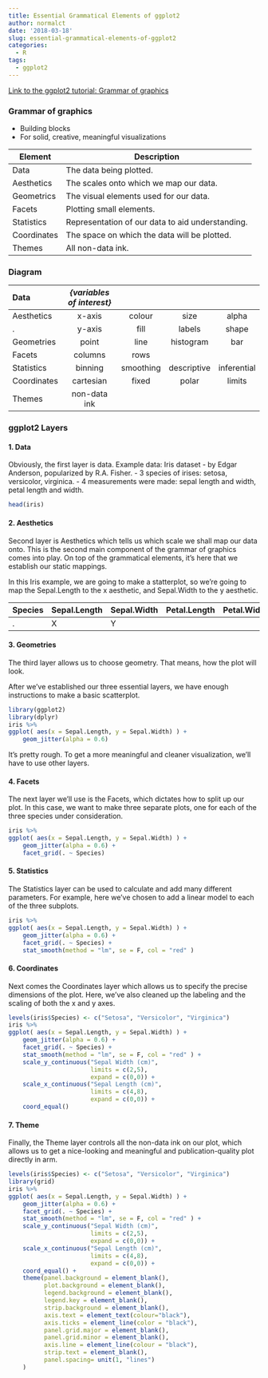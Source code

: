```yaml
---
title: Essential Grammatical Elements of ggplot2
author: normalct
date: '2018-03-18'
slug: essential-grammatical-elements-of-ggplot2
categories:
  - R
tags:
  - ggplot2
---
```


[Link to the ggplot2 tutorial: Grammar of graphics](https://youtu.be/uiTc55clwuA)

### Grammar of graphics
- Building blocks
- For solid, creative, meaningful visualizations

Element    | Description
---------- | --------------------------
Data       | The data being plotted.
Aesthetics | The scales onto which we map our data.
Geometrics | The visual elements used for our data.
Facets     | Plotting small elements.
Statistics | Representation of our data to aid understanding.
Coordinates | The space on which the data will be plotted.
Themes      | All non-data ink.

### Diagram

Data        |*{variables of interest}*  ||||
:------------|:--------:|:-------:|:--------:|:------:
Aesthetics  | x-axis | colour|size   | alpha | line width|
    .        | y-axis | fill|labels | shape | line type |
Geometries  | point  | line | histogram | bar | boxplot |
Facets      | columns |rows ||||
Statistics  | binning | smoothing | descriptive | inferential ||
Coordinates | cartesian | fixed | polar | limits ||
Themes | non-data ink |||||

### ggplot2 Layers 
#### 1. Data
Obviously, the first layer is data.
Example data: Iris dataset 
- by Edgar Anderson, popularized by R.A. Fisher.
- 3 species of irises: setosa, versicolor, virginica.
- 4 measurements were made: sepal length and width, petal length and width.

```r
head(iris)
```


#### 2. Aesthetics
Second layer is Aesthetics which tells us which scale we shall map our data onto. This is the second main component of the grammar of graphics comes into play. On top of the grammatical elements, it's here that we establish our static mappings.

In this Iris example, we are going to make a statterplot, so we're going to map the Sepal.Length to the x aesthetic, and Sepal.Width to the y aesthetic.

Species | Sepal.Length | Sepal.Width | Petal.Length | Petal.Width
--------|--------------|-------------|--------------|-------------
  .      | X            | Y           |              |
        
#### 3. Geometries
The third layer allows us to choose geometry. That means, how the plot will look.

After we've established our three essential layers, we have enough instructions to make a basic scatterplot. 

```r
library(ggplot2)
library(dplyr)
iris %>%
ggplot( aes(x = Sepal.Length, y = Sepal.Width) ) +
    geom_jitter(alpha = 0.6)
```

It's pretty rough. To get a more meaningful and cleaner visualization, we'll have to use other layers. 

#### 4. Facets
The next layer we'll use is the Facets, which dictates how to split up our plot. In this case, we want to make three separate plots, one for each of the three species under consideration.

```r
iris %>%
ggplot( aes(x = Sepal.Length, y = Sepal.Width) ) +
    geom_jitter(alpha = 0.6) +
    facet_grid(. ~ Species)
```

#### 5. Statistics

The Statistics layer can be used to calculate and add many different parameters. For example, here we've chosen to add a linear model to each of the three subplots.

```r
iris %>%
ggplot( aes(x = Sepal.Length, y = Sepal.Width) ) +
    geom_jitter(alpha = 0.6) +
    facet_grid(. ~ Species) +
    stat_smooth(method = "lm", se = F, col = "red" )
```

#### 6. Coordinates

Next comes the Coordinates layer which allows us to specify the precise dimensions of the plot.  Here, we've also cleaned up the labeling and the scaling of both the x and y axes.

```r
levels(iris$Species) <- c("Setosa", "Versicolor", "Virginica")
iris %>%
ggplot( aes(x = Sepal.Length, y = Sepal.Width) ) +
    geom_jitter(alpha = 0.6) +
    facet_grid(. ~ Species) +
    stat_smooth(method = "lm", se = F, col = "red" ) +
    scale_y_continuous("Sepal Width (cm)",
                       limits = c(2,5),
                       expand = c(0,0)) +
    scale_x_continuous("Sepal Length (cm)",
                       limits = c(4,8),
                       expand = c(0,0)) +
    coord_equal()
```

#### 7. Theme

Finally, the Theme layer controls all the non-data ink on our plot, which allows us to get a nice-looking and meaningful and publication-quality plot directly in arm.


```r
levels(iris$Species) <- c("Setosa", "Versicolor", "Virginica")
library(grid)
iris %>%
ggplot( aes(x = Sepal.Length, y = Sepal.Width) ) +
    geom_jitter(alpha = 0.6) +
    facet_grid(. ~ Species) +
    stat_smooth(method = "lm", se = F, col = "red" ) +
    scale_y_continuous("Sepal Width (cm)",
                       limits = c(2,5),
                       expand = c(0,0)) +
    scale_x_continuous("Sepal Length (cm)",
                       limits = c(4,8),
                       expand = c(0,0)) +
    coord_equal() +
    theme(panel.background = element_blank(),
          plot.background = element_blank(),
          legend.background = element_blank(),
          legend.key = element_blank(),
          strip.background = element_blank(),
          axis.text = element_text(colour="black"),
          axis.ticks = element_line(color = "black"),
          panel.grid.major = element_blank(),
          panel.grid.minor = element_blank(),
          axis.line = element_line(colour = "black"),
          strip.text = element_blank(),
          panel.spacing= unit(1, "lines")
    )
```







